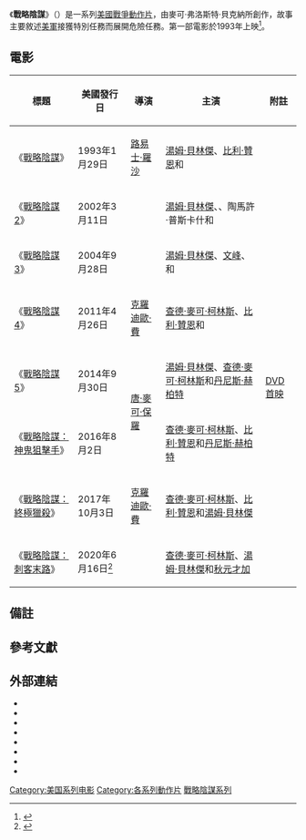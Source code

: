 {{noteTA
|G1=Show
|G2=Movie
|1=zh-tw:戰略陰謀;zh-hk:雙狙人;zh-cn:双狙人;
|2=zh-tw:戰略陰謀4;zh-hk:狙擊精英：重灌上陣;zh-cn:狙击精英：重装上阵;
|3=zh-tw:戰略陰謀5;zh-hk:狙擊戰線;zh-cn:狙击精英：战纪;
|4=zh-tw:戰略陰謀：神鬼狙擊手;zh-hk:狙擊戰線之幽靈戰士;zh-cn:狙击精英：幽灵射手;
|5=zh-tw:戰略陰謀：終極獵殺;zh-hk:狙擊戰線之終極殺手;zh-cn:狙击精英：巅峰对决;
|6=zh-tw:戰略陰謀：刺客末路;zh-hk:狙擊戰線之刺客終章;zh-cn:狙击精英：绝路反击;
|7=zh-tw:湯姆·貝林傑;zh-hk:湯·貝寧加;zh-cn:汤姆·贝伦杰;
|8=zh-tw:比利·贊恩;zh-hk:比利·辛;zh-cn:比利·赞恩;
|9=zh-tw:查德·麥可·柯林斯;zh-hk:查德·米高·哥連斯;zh-cn:查德·迈克尔·柯林斯;
}}
《'''戰略陰謀'''》（{{lang-en|''Sniper''}}）是一系列[[美國|美國]][[戰爭片|戰爭]][[動作片|動作片]]，由麥可·弗洛斯特·貝克納所創作，故事主要敘述[[美軍|美軍]]接獲特別任務而展開危險任務。第一部電影於1993年上映<ref>{{cite news|url=http://articles.latimes.com/1993-09-10/entertainment/ca-33784_1_bruce-lee|title=A Compelling Look at Bruce, Brandon Lee|last=Saltzman|first=Barbara|work=[[Los_Angeles_Times|Los Angeles Times]]|date=1993-09-10|accessdate=2014-02-14|archive-date=2014-03-04|archive-url=https://web.archive.org/web/20140304053235/http://articles.latimes.com/1993-09-10/entertainment/ca-33784_1_bruce-lee|dead-url=no}}</ref>。

== 電影 ==
{| class="wikitable"
|-
! 標題 !! 美國發行日 !! 導演 !! 主演 !! 附註
|-
| 《[[戰略陰謀|戰略陰謀]]》{{notetag|臺灣曾譯「火戰士」。}} || 1993年1月29日 || [[路易士·羅沙|路易士·羅沙]] || [[湯姆·貝林傑|湯姆·貝林傑]]、[[比利·贊恩|比利·贊恩]]和{{le|J·T·華許|J. T. Walsh}} || 
|-
| 《[[戰略陰謀2|戰略陰謀2]]》{{notetag|臺灣曾譯「戰略陰謀」。}} || 2002年3月11日 || {{le|克瑞格·R·巴克斯里|Craig R. Baxley}} || [[湯姆·貝林傑|湯姆·貝林傑]]、{{le|博金·伍德賓|Bokeem Woodbine}}、陶馬許·普斯卡什和{{le|丹·巴特勒|Dan Butler}} || rowspan="7" | [[DVD首映|DVD首映]]
|-
| 《[[戰略陰謀3|戰略陰謀3]]》 || 2004年9月28日 || {{le|P·J·皮斯|P. J. Pesce}} || [[湯姆·貝林傑|湯姆·貝林傑]]、[[文峰|文峰]]、{{le|丹尼斯·艾恩特|Denis Arndt}}和{{le|約翰·多曼|John Doman}}
|-
| 《[[戰略陰謀4|戰略陰謀4]]》 || 2011年4月26日 || [[克羅迪歐·費|克羅迪歐·費]] || [[查德·麥可·柯林斯|查德·麥可·柯林斯]]、[[比利·贊恩|比利·贊恩]]和{{le|理查·塞梅爾|Richard Sammel}}
|-
| 《[[戰略陰謀5|戰略陰謀5]]》 || 2014年9月30日 || rowspan="2" | [[唐·麥可·保羅|唐·麥可·保羅]] || [[湯姆·貝林傑|湯姆·貝林傑]]、[[查德·麥可·柯林斯|查德·麥可·柯林斯]]和[[丹尼斯·赫柏特|丹尼斯·赫柏特]]
|-
| 《[[戰略陰謀：神鬼狙擊手|戰略陰謀：神鬼狙擊手]]》 || 2016年8月2日 || [[查德·麥可·柯林斯|查德·麥可·柯林斯]]、[[比利·贊恩|比利·贊恩]]和[[丹尼斯·赫柏特|丹尼斯·赫柏特]]
|-
| 《[[戰略陰謀：終極獵殺|戰略陰謀：終極獵殺]]》 || 2017年10月3日 || [[克羅迪歐·費|克羅迪歐·費]] || [[查德·麥可·柯林斯|查德·麥可·柯林斯]]、[[比利·贊恩|比利·贊恩]]和[[湯姆·貝林傑|湯姆·貝林傑]]
|-
| 《[[戰略陰謀：刺客末路|戰略陰謀：刺客末路]]》 || 2020年6月16日<ref name="WeAreTheMighty(2020-06-16)">{{cite web|url=https://www.wearethemighty.com/mighty-tactical/awesome-things-sniper-assassins-end/|title=8 Awesome Things About the ‘Sniper’ Movies|author=Team Mighty|work=We Are The Mighty|date=2020-06-16|accessdate=2020-11-09|archive-date=2020-11-14|archive-url=https://web.archive.org/web/20201114213157/https://www.wearethemighty.com/mighty-tactical/awesome-things-sniper-assassins-end/|dead-url=no}}</ref> || {{le|凱雷·安德魯斯|Kaare Andrews}} || [[查德·麥可·柯林斯|查德·麥可·柯林斯]]、[[湯姆·貝林傑|湯姆·貝林傑]]和[[秋元才加|秋元才加]]
|}

== 備註 ==
<div class="references-small">
{{notefoot}}
</div>

== 參考文獻 ==
{{Reflist}}

== 外部連結 ==
* {{IMDb title|0108171|Sniper}}
* {{IMDb title|0338450|Sniper 2}}
* {{IMDb title|0408196|Sniper 3}}
* {{IMDb title|1571243|Sniper: Reloaded}}
* {{IMDb title|3776288|Sniper: Legacy}}
* {{IMDb title|5090828|Sniper: Ghost Shooter}}
* {{IMDb title|6349302|Sniper: Ultimate Kill}}
* {{IMDb title|12305696|Sniper: Assassin's End}}

{{戰略陰謀}}
{{DEFAULTSORT:Sniper (film series)}}
[[Category:美国系列电影|Category:美国系列电影]]
[[Category:各系列動作片|Category:各系列動作片]]
[[Category:戰略陰謀系列|]]